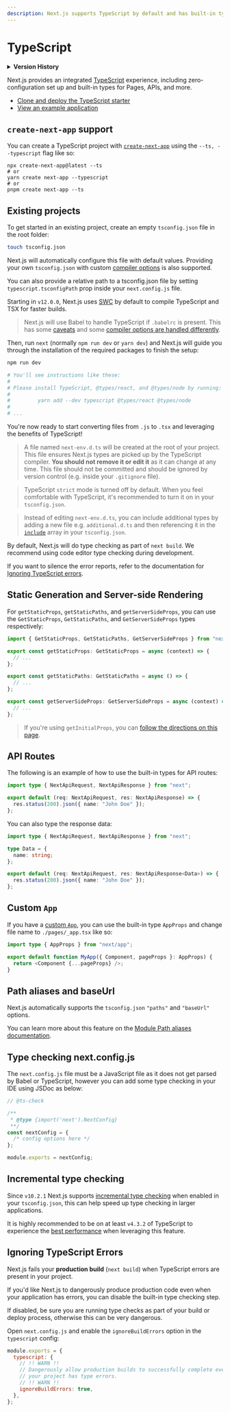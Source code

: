 ```yaml
---
description: Next.js supports TypeScript by default and has built-in types for pages and the API. You can get started with TypeScript in Next.js here.
---
```


# TypeScript

<details>
  <summary><b>Version History</b></summary>

| Version   | Changes                                                                                                                              |
| --------- | ------------------------------------------------------------------------------------------------------------------------------------ |
| `v12.0.0` | [SWC](https://nextjs.org/docs/advanced-features/compiler) is now used by default to compile TypeScript and TSX for faster builds.    |
| `v10.2.1` | [Incremental type checking](https://www.typescriptlang.org/tsconfig#incremental) support added when enabled in your `tsconfig.json`. |

</details>

Next.js provides an integrated [TypeScript](https://www.typescriptlang.org/) experience, including zero-configuration set up and built-in types for Pages, APIs, and more.

- [Clone and deploy the TypeScript starter](https://vercel.com/new/clone?repository-url=https%3A%2F%2Fgithub.com%2Fvercel%2Fnext.js%2Ftree%2Fcanary%2Fexamples%2Fwith-typescript&project-name=with-typescript&repository-name=with-typescript&utm_source=next-site&utm_medium=docs&utm_campaign=next-website)
- [View an example application](https://github.com/vercel/next.js/tree/canary/examples/with-typescript)

## `create-next-app` support

You can create a TypeScript project with [`create-next-app`](https://nextjs.org/docs/api-reference/create-next-app) using the `--ts, --typescript` flag like so:

```
npx create-next-app@latest --ts
# or
yarn create next-app --typescript
# or
pnpm create next-app --ts
```

## Existing projects

To get started in an existing project, create an empty `tsconfig.json` file in
the root folder:

```bash
touch tsconfig.json
```

Next.js will automatically configure this file with default values. Providing your own `tsconfig.json` with custom [compiler options](https://www.typescriptlang.org/docs/handbook/compiler-options.html) is also supported.

You can also provide a relative path to a tsconfig.json file by setting `typescript.tsconfigPath` prop inside your `next.config.js` file.

Starting in `v12.0.0`, Next.js uses [SWC](https://nextjs.org/docs/advanced-features/compiler) by default to compile TypeScript and TSX for faster builds.

> Next.js will use Babel to handle TypeScript if `.babelrc` is present. This has some [caveats](https://babeljs.io/docs/en/babel-plugin-transform-typescript#caveats) and some [compiler options are handled differently](https://babeljs.io/docs/en/babel-plugin-transform-typescript#typescript-compiler-options).

Then, run `next` (normally `npm run dev` or `yarn dev`) and Next.js will guide you through the installation of the required packages to finish the setup:

```bash
npm run dev

# You'll see instructions like these:
#
# Please install TypeScript, @types/react, and @types/node by running:
#
#         yarn add --dev typescript @types/react @types/node
#
# ...
```

You're now ready to start converting files from `.js` to `.tsx` and leveraging the benefits of TypeScript!

> A file named `next-env.d.ts` will be created at the root of your project. This file ensures Next.js types are picked up by the TypeScript compiler. **You should not remove it or edit it** as it can change at any time. This file should not be committed and should be ignored by version control (e.g. inside your `.gitignore` file).

> TypeScript `strict` mode is turned off by default. When you feel comfortable with TypeScript, it's recommended to turn it on in your `tsconfig.json`.

> Instead of editing `next-env.d.ts`, you can include additional types by adding a new file e.g. `additional.d.ts` and then referencing it in the [`include`](https://www.typescriptlang.org/tsconfig#include) array in your `tsconfig.json`.

By default, Next.js will do type checking as part of `next build`. We recommend using code editor type checking during development.

If you want to silence the error reports, refer to the documentation for [Ignoring TypeScript errors](/docs/api-reference/next.config.js/ignoring-typescript-errors.md).

## Static Generation and Server-side Rendering

For `getStaticProps`, `getStaticPaths`, and `getServerSideProps`, you can use the `GetStaticProps`, `GetStaticPaths`, and `GetServerSideProps` types respectively:

```ts
import { GetStaticProps, GetStaticPaths, GetServerSideProps } from "next";

export const getStaticProps: GetStaticProps = async (context) => {
  // ...
};

export const getStaticPaths: GetStaticPaths = async () => {
  // ...
};

export const getServerSideProps: GetServerSideProps = async (context) => {
  // ...
};
```

> If you're using `getInitialProps`, you can [follow the directions on this page](/docs/api-reference/data-fetching/get-initial-props.md#typescript).

## API Routes

The following is an example of how to use the built-in types for API routes:

```ts
import type { NextApiRequest, NextApiResponse } from "next";

export default (req: NextApiRequest, res: NextApiResponse) => {
  res.status(200).json({ name: "John Doe" });
};
```

You can also type the response data:

```ts
import type { NextApiRequest, NextApiResponse } from "next";

type Data = {
  name: string;
};

export default (req: NextApiRequest, res: NextApiResponse<Data>) => {
  res.status(200).json({ name: "John Doe" });
};
```

## Custom `App`

If you have a [custom `App`](/docs/advanced-features/custom-app.md), you can use the built-in type `AppProps` and change file name to `./pages/_app.tsx` like so:

```ts
import type { AppProps } from "next/app";

export default function MyApp({ Component, pageProps }: AppProps) {
  return <Component {...pageProps} />;
}
```

## Path aliases and baseUrl

Next.js automatically supports the `tsconfig.json` `"paths"` and `"baseUrl"` options.

You can learn more about this feature on the [Module Path aliases documentation](/docs/advanced-features/module-path-aliases.md).

## Type checking next.config.js

The `next.config.js` file must be a JavaScript file as it does not get parsed by Babel or TypeScript, however you can add some type checking in your IDE using JSDoc as below:

```js
// @ts-check

/**
 * @type {import('next').NextConfig}
 **/
const nextConfig = {
  /* config options here */
};

module.exports = nextConfig;
```

## Incremental type checking

Since `v10.2.1` Next.js supports [incremental type checking](https://www.typescriptlang.org/tsconfig#incremental) when enabled in your `tsconfig.json`, this can help speed up type checking in larger applications.

It is highly recommended to be on at least `v4.3.2` of TypeScript to experience the [best performance](https://devblogs.microsoft.com/typescript/announcing-typescript-4-3/#lazier-incremental) when leveraging this feature.

## Ignoring TypeScript Errors

Next.js fails your **production build** (`next build`) when TypeScript errors are present in your project.

If you'd like Next.js to dangerously produce production code even when your application has errors, you can disable the built-in type checking step.

If disabled, be sure you are running type checks as part of your build or deploy process, otherwise this can be very dangerous.

Open `next.config.js` and enable the `ignoreBuildErrors` option in the `typescript` config:

```js
module.exports = {
  typescript: {
    // !! WARN !!
    // Dangerously allow production builds to successfully complete even if
    // your project has type errors.
    // !! WARN !!
    ignoreBuildErrors: true,
  },
};
```

